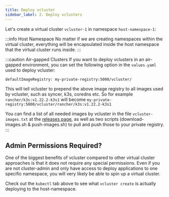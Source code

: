 ```yaml
---
title: Deploy vcluster
sidebar_label: 2. Deploy vclusters
---
```



Let's create a virtual cluster `vcluster-1` in namespace `host-namespace-1`:

<DeploySegment/>

:::info Host Namespace
No matter if we are creating namespaces within the virtual cluster, everything will be encapsulated inside the host namespace that the virtual cluster runs inside.
:::

:::caution Air-gapped Clusters
If you want to deploy vclusters in an air-gapped environment, you can set the following option in the `values.yaml` used to deploy vcluster:
```
defaultImageRegistry: my-private-registry:5000/vcluster/
```
This will tell vcluster to prepend the above image registry to all images used by vcluster, such as syncer, k3s, coredns etc. So for example `rancher/k3s:v1.22.2-k3s1` will become `my-private-registry:5000/vcluster/rancher/k3s:v1.22.2-k3s1`

You can find a list of all needed images by vcluster in the file `vcluster-images.txt` at the [releases page](https://github.com/spectrocloud/vcluster/releases), as well as two scripts (download-images.sh & push-images.sh) to pull and push those to your private registry. 
:::


## Admin Permissions Required?
One of the biggest benefits of vcluster compared to other virtual cluster approaches is that it does not require any special permissions. Even if you are not cluster-admin and only have access to deploy applications to one specific namespace, you will very likely be able to spin up a virtual cluster.

Check out the `kubectl` tab above to see what `vcluster create` is actually deploying to the host-namespace.
